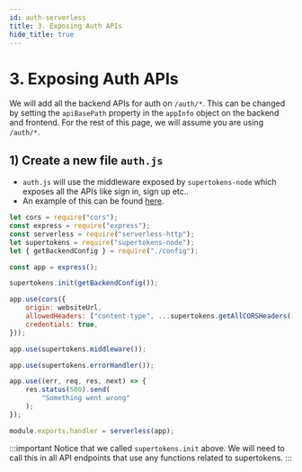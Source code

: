 ```yaml
---
id: auth-serverless
title: 3. Exposing Auth APIs
hide_title: true
---
```


<!-- COPY DOCS -->
<!-- ./thirdpartyemailpassword/serverless/with-aws-lambda/auth-serverless.mdx -->

# 3. Exposing Auth APIs

We will add all the backend APIs for auth on `/auth/*`. This can be changed by setting the `apiBasePath` property in the `appInfo` object on the backend and frontend. For the rest of this page, we will assume you are using `/auth/*`.

## 1) Create a new file `auth.js`
- `auth.js` will use the middleware exposed by `supertokens-node` which exposes all the APIs like sign in, sign up etc..
- An example of this can be found [here](https://github.com/supertokens/supertokens-auth-react/blob/master/examples/with-aws-lambda/backend/auth.js).

```js title="auth.js"
let cors = require("cors");
const express = require("express");
const serverless = require("serverless-http");
let supertokens = require("supertokens-node");
let { getBackendConfig } = require("./config");

const app = express();

supertokens.init(getBackendConfig());

app.use(cors({
    origin: websiteUrl,
    allowedHeaders: ["content-type", ...supertokens.getAllCORSHeaders()],
    credentials: true,
}));

app.use(supertokens.middleware());

app.use(supertokens.errorHandler());

app.use((err, req, res, next) => {
    res.status(500).send(
        "Something went wrong"
    );
});

module.exports.handler = serverless(app);
```

:::important
Notice that we called `supertokens.init` above. We will need to call this in all API endpoints that use any functions related to supertokens.
:::
